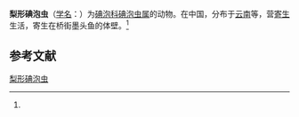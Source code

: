 {{Speciesbox
| name = 梨形碘泡虫
| status = 
| status_system = 
| image = 
| genus = Myxobolus
| species = pyriformis
| authority = (Ma, 1998)<ref name='id9640'>{{cite web| url =http://www.bioinfo.cn/db05/BjdwSpecies.php?action=view&id=9640| title =梨形碘泡虫| work =《中国动物物种编目数据库》| publisher =中国科学院微生物研究所| author =中国科学院动物研究所| accessdate =2009-04-16| deadurl =yes| archiveurl =https://web.archive.org/web/20160305082917/http://www.bioinfo.cn/db05/BjdwSpecies.php?action=view&id=9640| archivedate =2016-03-05}}</ref>
}}

'''梨形碘泡虫'''（[[学名|学名]]：{{lang|la|''Myxobolus pyriformis''}}）为[[碘泡科|碘泡科]][[碘泡虫属|碘泡虫属]]的动物。在中国，分布于[[云南|云南]]等，营[[寄生|寄生]]生活，寄生在桥街墨头鱼的体壁。<ref name='id9640'/>

== 参考文献 ==
{{reflist}}

{{Wikispecies|Myxobolus pyriformis}}

[[Category:碘泡虫属|梨形碘泡虫]]


{{Cnidarian-stub}}